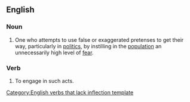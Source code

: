 ==English==

===Noun===
{{en-noun}}

# One who attempts to use false or exaggerated pretenses to get their way, particularly in [[politics]], by instilling in the [[population]] an unnecessarily high level of [[fear]].

===Verb===
{{infl|en|verb}}[[Category:English verbs that lack inflection template]]

# To engage in such acts.